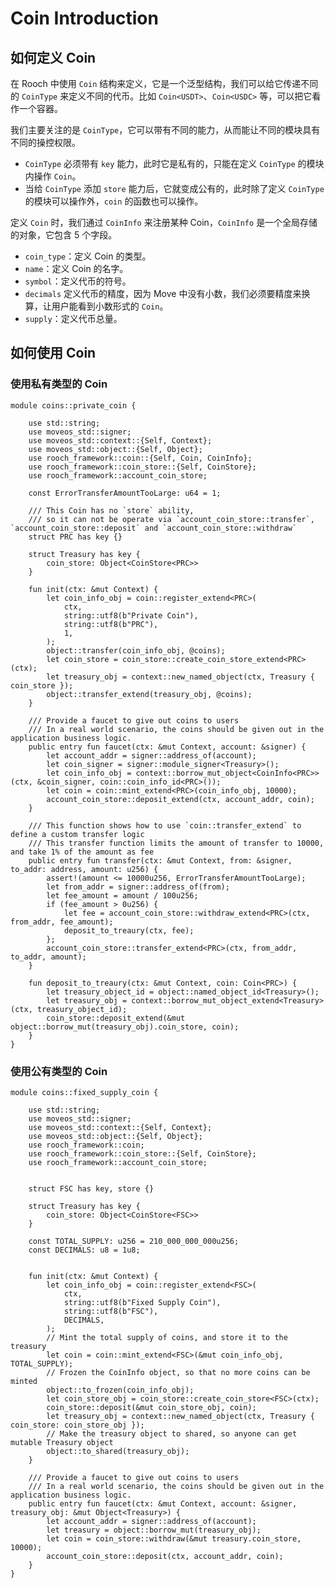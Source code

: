 # Coin Introduction

## 如何定义 Coin

在 Rooch 中使用 `Coin` 结构来定义，它是一个泛型结构，我们可以给它传递不同的 `CoinType` 来定义不同的代币。比如 `Coin<USDT>`、`Coin<USDC>` 等，可以把它看作一个容器。

我们主要关注的是 `CoinType`，它可以带有不同的能力，从而能让不同的模块具有不同的操控权限。

- `CoinType` 必须带有 `key` 能力，此时它是私有的，只能在定义 `CoinType` 的模块内操作 `Coin`。
- 当给 `CoinType` 添加 `store` 能力后，它就变成公有的，此时除了定义 `CoinType` 的模块可以操作外，`coin` 的函数也可以操作。

定义 `Coin`  时，我们通过 `CoinInfo` 来注册某种 Coin，`CoinInfo` 是一个全局存储的对象，它包含 5 个字段。

- `coin_type`：定义 Coin 的类型。
- `name`：定义 Coin 的名字。
- `symbol`：定义代币的符号。
- `decimals` 定义代币的精度，因为 Move 中没有小数，我们必须要精度来换算，让用户能看到小数形式的 `Coin`。
- `supply`：定义代币总量。

## 如何使用 Coin

### 使用私有类型的 Coin

```move
module coins::private_coin {

    use std::string;
    use moveos_std::signer;
    use moveos_std::context::{Self, Context};
    use moveos_std::object::{Self, Object};
    use rooch_framework::coin::{Self, Coin, CoinInfo};
    use rooch_framework::coin_store::{Self, CoinStore};
    use rooch_framework::account_coin_store;

    const ErrorTransferAmountTooLarge: u64 = 1;

    /// This Coin has no `store` ability, 
    /// so it can not be operate via `account_coin_store::transfer`, `account_coin_store::deposit` and `account_coin_store::withdraw`
    struct PRC has key {}

    struct Treasury has key {
        coin_store: Object<CoinStore<PRC>>
    }

    fun init(ctx: &mut Context) {
        let coin_info_obj = coin::register_extend<PRC>(
            ctx,
            string::utf8(b"Private Coin"),
            string::utf8(b"PRC"),
            1,
        );
        object::transfer(coin_info_obj, @coins);
        let coin_store = coin_store::create_coin_store_extend<PRC>(ctx);
        let treasury_obj = context::new_named_object(ctx, Treasury { coin_store });
        object::transfer_extend(treasury_obj, @coins);
    }

    /// Provide a faucet to give out coins to users
    /// In a real world scenario, the coins should be given out in the application business logic.
    public entry fun faucet(ctx: &mut Context, account: &signer) {
        let account_addr = signer::address_of(account);
        let coin_signer = signer::module_signer<Treasury>();
        let coin_info_obj = context::borrow_mut_object<CoinInfo<PRC>>(ctx, &coin_signer, coin::coin_info_id<PRC>());
        let coin = coin::mint_extend<PRC>(coin_info_obj, 10000);
        account_coin_store::deposit_extend(ctx, account_addr, coin);
    }

    /// This function shows how to use `coin::transfer_extend` to define a custom transfer logic
    /// This transfer function limits the amount of transfer to 10000, and take 1% of the amount as fee
    public entry fun transfer(ctx: &mut Context, from: &signer, to_addr: address, amount: u256) {
        assert!(amount <= 10000u256, ErrorTransferAmountTooLarge);
        let from_addr = signer::address_of(from);
        let fee_amount = amount / 100u256;
        if (fee_amount > 0u256) {
            let fee = account_coin_store::withdraw_extend<PRC>(ctx, from_addr, fee_amount);
            deposit_to_treaury(ctx, fee);
        };
        account_coin_store::transfer_extend<PRC>(ctx, from_addr, to_addr, amount);
    }

    fun deposit_to_treaury(ctx: &mut Context, coin: Coin<PRC>) {
        let treasury_object_id = object::named_object_id<Treasury>();
        let treasury_obj = context::borrow_mut_object_extend<Treasury>(ctx, treasury_object_id);
        coin_store::deposit_extend(&mut object::borrow_mut(treasury_obj).coin_store, coin);
    }
}
```

### 使用公有类型的 Coin

```move
module coins::fixed_supply_coin {

    use std::string;
    use moveos_std::signer;
    use moveos_std::context::{Self, Context};
    use moveos_std::object::{Self, Object};
    use rooch_framework::coin;
    use rooch_framework::coin_store::{Self, CoinStore};
    use rooch_framework::account_coin_store;


    struct FSC has key, store {}

    struct Treasury has key {
        coin_store: Object<CoinStore<FSC>>
    }

    const TOTAL_SUPPLY: u256 = 210_000_000_000u256;
    const DECIMALS: u8 = 1u8;


    fun init(ctx: &mut Context) {
        let coin_info_obj = coin::register_extend<FSC>(
            ctx,
            string::utf8(b"Fixed Supply Coin"),
            string::utf8(b"FSC"),
            DECIMALS,
        );
        // Mint the total supply of coins, and store it to the treasury
        let coin = coin::mint_extend<FSC>(&mut coin_info_obj, TOTAL_SUPPLY);
        // Frozen the CoinInfo object, so that no more coins can be minted
        object::to_frozen(coin_info_obj);
        let coin_store_obj = coin_store::create_coin_store<FSC>(ctx);
        coin_store::deposit(&mut coin_store_obj, coin);
        let treasury_obj = context::new_named_object(ctx, Treasury { coin_store: coin_store_obj });
        // Make the treasury object to shared, so anyone can get mutable Treasury object
        object::to_shared(treasury_obj);
    }

    /// Provide a faucet to give out coins to users
    /// In a real world scenario, the coins should be given out in the application business logic.
    public entry fun faucet(ctx: &mut Context, account: &signer, treasury_obj: &mut Object<Treasury>) {
        let account_addr = signer::address_of(account);
        let treasury = object::borrow_mut(treasury_obj);
        let coin = coin_store::withdraw(&mut treasury.coin_store, 10000);
        account_coin_store::deposit(ctx, account_addr, coin);
    }
}
```
